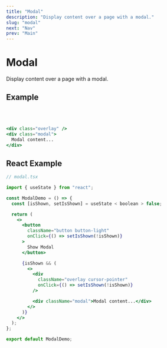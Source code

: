 ```yaml
---
title: "Modal"
description: "Display content over a page with a modal."
slug: "modal"
next: "Nav"
prev: "Main"
---
```


# Modal

Display content over a page with a modal.

## Example

<ModalDemo />
<br />
<br />

```jsx
<div class="overlay" />
<div class="modal">
  Modal content...
</div>
```

## React Example

```jsx
// modal.tsx

import { useState } from "react";

const ModalDemo = () => {
  const [isShown, setIsShown] = useState < boolean > false;

  return (
    <>
      <button
        className="button button-light"
        onClick={() => setIsShown(!isShown)}
      >
        Show Modal
      </button>

      {isShown && (
        <>
          <div
            className="overlay cursor-pointer"
            onClick={() => setIsShown(!isShown)}
          />

          <div className="modal">Modal content...</div>
        </>
      )}
    </>
  );
};

export default ModalDemo;
```
